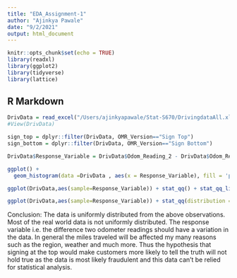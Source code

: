 ```yaml
---
title: "EDA_Assignment-1"
author: "Ajinkya Pawale"
date: "9/2/2021"
output: html_document
---
```


```r
knitr::opts_chunk$set(echo = TRUE)
library(readxl)
library(ggplot2)
library(tidyverse)
library(lattice)
```

## R Markdown

```r
DrivData = read_excel("/Users/ajinkyapawale/Stat-S670/DrivingdataAll.xls")
#View(DrivData)
```


```r
sign_top = dplyr::filter(DrivData, OMR_Version=="Sign Top")
sign_bottom = dplyr::filter(DrivData, OMR_Version=="Sign Bottom")
```


```r
DrivData$Response_Variable = DrivData$Odom_Reading_2 - DrivData$Odom_Reading_1
```


```r
ggplot() + 
  geom_histogram(data =DrivData , aes(x = Response_Variable), fill = 'pink') + xlab('Response Variable (Odometer Difference)') + ggtitle('Histogram distribution of Response Variable')

```

```r
ggplot(DrivData,aes(sample=Response_Variable)) + stat_qq() + stat_qq_line()+ ggtitle("Normal QQ plot for Repsonse Variable")
```


```r
ggplot(DrivData,aes(sample=Response_Variable)) + stat_qq(distribution = qunif)  + ggtitle('Uniform QQ plot for Response Variable')

```

Conclusion:
The data is uniformly distributed from the above observations. Most of the real world data is not uniformly distributed. The response variable i.e. the difference two odometer readings should have a variation in the data. In general the miles traveled will be affected my many reasons such as the region, weather and much more. Thus the hypothesis that signing at the top would make customers more likely to tell the truth will not hold true as the data is most likely fraudulent and this data can't be relied for statistical analysis.


